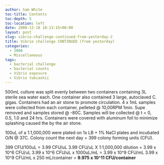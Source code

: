 ```yaml
---
author: Sam White
toc-title: Contents
toc-depth: 5
toc-location: left
date: 2008-12-18 18:13:15+00:00
layout: post
slug: vibrio-challenge-continued-from-yesterday-2
title: Vibrio challenge CONTINUED (from yesterday)
categories:
  - 2008
  - Miscellaneous
tags:
  - bacterial challenge
  - bacterial counts
  - Vibrio exposure
  - Vibrio tubiashii
---
```


500mL culture was split evenly between two containers containing 3L sterile sea water each. One container also contained 3 large, autoclaved C. gigas. Containers had an air stone to promote circulation. 4 x 1mL samples were collected from each container, pelleted @ 10,00RPM 1min. Supe removed and samples stored @ -80C. Samples will be collected @ t = 0, 0.5, 1.0 and 24 hrs. Containers were covered with aluminum foil to minimize splashing caused the by the air stone.

100uL of a 1:1,000,000 were plated on 1x LB + 1% NaCl plates and incubated O/N @ 37C. Colony count the next day = 399 colony forming units (CFU).

399 CFU/100uL = 3.99 CFU/uL
3.99 CFU/uL X 1:1,000,000 dilution = 3.99 x 10^6 CFU/uL
3.99 x 10^6 CFU/uL x 1000uL/mL = 3.99 x 10^9 CFU/mL
3.99 x 10^9 CFU/mL x 250 mL/container = **9.975 x 10^11 CFU/container**
